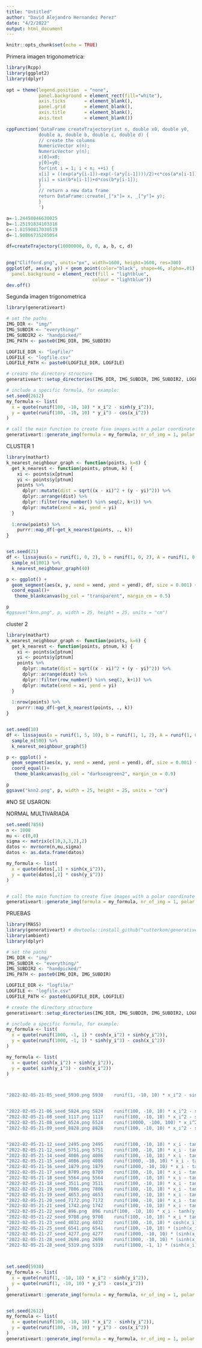 ---
title: "Untitled"
author: "David Alejandro Hernandez Perez"
date: "4/2/2022"
output: html_document
---

```{r setup, include=FALSE}
knitr::opts_chunk$set(echo = TRUE)
```

Primera imagen trigonometrica:
```{r}
library(Rcpp)
library(ggplot2)
library(dplyr)
 
opt = theme(legend.position  = "none",
            panel.background = element_rect(fill="white"),
            axis.ticks       = element_blank(),
            panel.grid       = element_blank(),
            axis.title       = element_blank(),
            axis.text        = element_blank())
 
cppFunction('DataFrame createTrajectory(int n, double x0, double y0, 
            double a, double b, double c, double d) {
            // create the columns
            NumericVector x(n);
            NumericVector y(n);
            x[0]=x0;
            y[0]=y0;
            for(int i = 1; i < n; ++i) {
            x[i] = ((exp(a*y[i-1])-exp(-(a*y[i-1])))/2)+c*cos(a*x[i-1]);
            y[i] = sin(b*x[i-1])+d*cos(b*y[i-1]);
            }
            // return a new data frame
            return DataFrame::create(_["x"]= x, _["y"]= y);
            }
            ')

a=-1.24458046630025
b=-1.25191834103316 
c=-1.81590817030519 
d=-1.90866735205054
 
df=createTrajectory(10000000, 0, 0, a, b, c, d)

 
png("Clifford.png", units="px", width=1600, height=1600, res=300)
ggplot(df, aes(x, y)) + geom_point(color="black", shape=46, alpha=.01) + opt + theme(
  panel.background = element_rect(fill = "lightblue",
                                colour = "lightblue"))
dev.off()
```

Segunda imagen trigonometrica
```{r}
library(generativeart)

# set the paths
IMG_DIR <- "img/"
IMG_SUBDIR <- "everything/"
IMG_SUBDIR2 <- "handpicked/"
IMG_PATH <- paste0(IMG_DIR, IMG_SUBDIR)

LOGFILE_DIR <- "logfile/"
LOGFILE <- "logfile.csv"
LOGFILE_PATH <- paste0(LOGFILE_DIR, LOGFILE)

# create the directory structure
generativeart::setup_directories(IMG_DIR, IMG_SUBDIR, IMG_SUBDIR2, LOGFILE_DIR)

# include a specific formula, for example:
set.seed(2612)
my_formula <- list(
  x = quote(runif(100, -10, 10) * x_i^2 - sinh(y_i^2)),
  y = quote(runif(100, -10, 10) * y_i^3 - cos(x_i^2))
)

# call the main function to create five images with a polar coordinate system
generativeart::generate_img(formula = my_formula, nr_of_img = 1, polar = TRUE, filetype = "png", color = "#c1a06e",background_color = "#1a3657")
```


CLUSTER 1
```{r}
library(mathart)
k_nearest_neighbour_graph <- function(points, k=8) {
  get_k_nearest <- function(points, ptnum, k) {
    xi <- points$x[ptnum]
    yi <- points$y[ptnum]
    points %>%
      dplyr::mutate(dist = sqrt((x - xi)^2 + (y - yi)^2)) %>%
      dplyr::arrange(dist) %>%
      dplyr::filter(row_number() %in% seq(2, k+1)) %>%
      dplyr::mutate(xend = xi, yend = yi)
  }
  
  1:nrow(points) %>%
    purrr::map_df(~get_k_nearest(points, ., k))
}


set.seed(21)
df <- lissajous(a = runif(1, 0, 2), b = runif(1, 0, 2), A = runif(1, 0, 2), B = runif(1, 0, 2), d = 200) %>%
  sample_n(1001) %>%
  k_nearest_neighbour_graph(40)

p <- ggplot() +
  geom_segment(aes(x, y, xend = xend, yend = yend), df, size = 0.001) +
  coord_equal()+
   theme_blankcanvas(bg_col = "transparent", margin_cm = 0.5)

p
#ggsave("knn.png", p, width = 25, height = 25, units = "cm")
```

cluster 2
```{r}
library(mathart)
k_nearest_neighbour_graph <- function(points, k=6) {
  get_k_nearest <- function(points, ptnum, k) {
    xi <- points$x[ptnum]
    yi <- points$y[ptnum]
    points %>%
      dplyr::mutate(dist = sqrt((x - xi)^2 + (y - yi)^2)) %>%
      dplyr::arrange(dist) %>%
      dplyr::filter(row_number() %in% seq(2, k+1)) %>%
      dplyr::mutate(xend = xi, yend = yi)
  }
  
  1:nrow(points) %>%
    purrr::map_df(~get_k_nearest(points, ., k))
}


set.seed(10)
df <- lissajous(a = runif(1, 5, 10), b = runif(1, 1, 2), A = runif(1, 0, 10), B = runif(1, 1, 2), d = 100) %>%
  sample_n(500) %>%
  k_nearest_neighbour_graph(5)

p <- ggplot() +
  geom_segment(aes(x, y, xend = xend, yend = yend), df, size = 0.001) +
  coord_equal()+
   theme_blankcanvas(bg_col = "darkseagreen2", margin_cm = 0.9)

p
ggsave("knn2.png", p, width = 25, height = 25, units = "cm")
```


#NO SE USARON:

NORMAL MULTIVARIADA
```{r}
set.seed(7856)
n <- 1000
mu <- c(0,0)
sigma <- matrix(c(10,3,3,2),2)
datos <- mvrnorm(n,mu,sigma)
datos <- as.data.frame(datos)

my_formula <- list(
  x = quote(datos[,1] + sinh(x_i^2)),
  y = quote(datos[,2] * cosh(y_i^2))
)


# call the main function to create five images with a polar coordinate system
generativeart::generate_img(formula = my_formula, nr_of_img = 1, polar = TRUE, filetype = "png", color = "orange", background_color = "black")

```


PRUEBAS
```{r}
library(MASS)
library(generativeart) # devtools::install_github("cutterkom/generativeart")
library(ambient)
library(dplyr)

# set the paths
IMG_DIR <- "img/"
IMG_SUBDIR <- "everything/"
IMG_SUBDIR2 <- "handpicked/"
IMG_PATH <- paste0(IMG_DIR, IMG_SUBDIR)

LOGFILE_DIR <- "logfile/"
LOGFILE <- "logfile.csv"
LOGFILE_PATH <- paste0(LOGFILE_DIR, LOGFILE)

# create the directory structure
generativeart::setup_directories(IMG_DIR, IMG_SUBDIR, IMG_SUBDIR2, LOGFILE_DIR)

# include a specific formula, for example:
my_formula <- list(
  x = quote(runif(1000, -1, 1) * cosh(x_i^2) + sinh(y_i^2)),
  y = quote(runif(1000, -1, 1) * sinh(y_i^3) - cosh(x_i^2))
)

my_formula <- list(
  x = quote( cosh(x_i^2) + sinh(y_i^2)),
  y = quote( sinh(y_i^3) - cosh(x_i^2))
)



"2022-02-05-21-05_seed_5930.png	5930	runif(1, -10, 10) * x_i^2 - sinh(y_i^2)	runif(1, -10, 10) * y_i^3 - cos(x_i^2)"


"2022-02-05-21-06_seed_5824.png	5824	runif(100, -10, 10) * x_i^2 - sinh(y_i^2)	runif(100, -10, 10) * y_i^3 - cos(x_i^2)"
"2022-02-05-21-08_seed_1117.png	1117	runif(100, -10, 10) * x_i^2 - sinh(y_i^2)	runif(100, -10, 10) * y_i^3 - cos(x_i^2)"
"2022-02-05-21-08_seed_6524.png	6524	runif(10000, -100, 100) * x_i^2 - sinh(y_i^2)	runif(10000, -100, 100) * y_i^3 - cos(x_i^2)"
"2022-02-05-21-09_seed_8828.png	8828	runif(100, -10, 10) * x_i^2 - sinh(y_i^2)	runif(100, -10, 10) * y_i^3 - cos(x_i^2)"


"2022-02-05-21-12_seed_2495.png	2495	runif(100, -10, 10) * x_i - tanh(y_i^2)	runif(100, -10, 10) * y_i - sen(x_i^3)"
"2022-02-05-21-12_seed_5751.png	5751	runif(100, -10, 10) * x_i - tanh(y_i^2)	runif(100, -10, 10) * y_i - sin(x_i^3)"
"2022-02-05-21-14_seed_4086.png	4086	runif(100, -10, 10) * x_i - tanh(y_i^2)	runif(100, -10, 10) * y_i - sin(x_i^3)"
"2022-02-05-21-15_seed_4086.png	4086	runif(1000, -10, 10) * x_i - tanh(y_i^2)	runif(1000, -10, 10) * y_i - sin(x_i^3)"
"2022-02-05-21-16_seed_1879.png	1879	runif(1000, -10, 10) * x_i - tanh(y_i^2 + x_i^3)	runif(1000, -10, 10) * y_i - sin(x_i^3)"
"2022-02-05-21-17_seed_8709.png	8709	runif(100, -10, 10) * x_i - tanh(y_i^2 + x_i^3)	runif(100, -10, 10) * y_i^3 - sin(x_i^3)"
"2022-02-05-21-18_seed_5564.png	5564	runif(100, -10, 10) * x_i - tanh(y_i^2 + x_i^3)	runif(100, -10, 10) * y_i^110 - sin(x_i^3)"
"2022-02-05-21-18_seed_3511.png	3511	runif(100, -10, 10) * x_i - tanh(y_i^2 + x_i^3)	runif(100, -10, 10) * y_i^5 - sinh(x_i^3)"
"2022-02-05-21-19_seed_7806.png	7806	runif(100, -10, 10) * x_i - tanh(y_i^2 + x_i^3)	runif(100, -10, 10) * y_i - sinh(x_i^3)"
"2022-02-05-21-19_seed_4653.png	4653	runif(100, -10, 10) * x_i - tanh(y_i^2 + x_i^3)	runif(100, -10, 10) * y_i - sinh(x_i^3)"
"2022-02-05-21-20_seed_7172.png	7172	runif(100, -10, 10) * x_i - tanh(y_i^2 + x_i^3)	runif(100, -10, 10) * y_i - sinh(x_i^3) * y_i"
"2022-02-05-21-21_seed_1742.png	1742	runif(100, -10, 10) * x_i - tanh(y_i^2 + x_i^3)	runif(100, -10, 10) * cosh(y_i) - sinh(x_i^3) * y_i"
"2022-02-05-21-22_seed_896.png	896	runif(100, -10, 10) * x_i - tanh(y_i^2 + x_i^3)	runif(100, -10, 10) * cosh(y_i) * sinh(x_i^3) * y_i"
"2022-02-05-21-22_seed_9708.png	9708	runif(100, -10, 10) * x_i * tanh(y_i^2 + x_i^3)	runif(100, -10, 10) * y_i - sinh(x_i^3)"
"2022-02-05-21-23_seed_4032.png	4032	runif(100, -10, 10) * cosh(x_i) * tanh(y_i^2 + x_i^3)	runif(100, -10, 10) * y_i - sinh(x_i^3)"
"2022-02-05-21-25_seed_6541.png	6541	runif(100, -10, 10) * (sinh(x_i)/cosh(y_i^2 + x_i^3))	runif(100, -10, 10) * y_i - sinh(x_i^3)"
"2022-02-05-21-27_seed_4277.png	4277	runif(1000, -10, 10) * (sinh(x_i)/cosh(y_i^2 + x_i^3))	runif(1000, -10, 10) * y_i - sinh(x_i^3)"
"2022-02-05-21-28_seed_2698.png	2698	runif(1000, -10, 10) * (sinh(x_i)/cosh(y_i^2 + x_i^3))	runif(1000, -10, 10) * y_i/sinh(x_i^3)"
"2022-02-05-21-28_seed_5319.png	5319	runif(1000, -1, 1) * (sinh(x_i)/cosh(y_i^2 + x_i^3))	runif(1000, -1, 1) * y_i/sinh(x_i^3)"
					


set.seed(5930)
my_formula <- list(
  x = quote(runif(1, -10, 10) * x_i^2 - sinh(y_i^2)),
  y = quote(runif(1, -10, 10) * y_i^3 - cos(x_i^2))
)
generativeart::generate_img(formula = my_formula, nr_of_img = 1, polar = TRUE, filetype = "png", color = "black", background_color = "white")


set.seed(2612)
my_formula <- list(
  x = quote(runif(100, -10, 10) * x_i^2 - sinh(y_i^2)),
  y = quote(runif(100, -10, 10) * y_i^3 - cos(x_i^2))
)
generativeart::generate_img(formula = my_formula, nr_of_img = 1, polar = TRUE, filetype = "png", color = "#c1a06e",background_color = "#1a3657")

```


